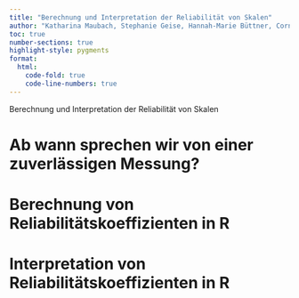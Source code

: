 ```yaml
---
title: "Berechnung und Interpretation der Reliabilität von Skalen"
author: "Katharina Maubach, Stephanie Geise, Hannah-Marie Büttner, Cornelius Puschmann, & Patrick Zerrer"
toc: true
number-sections: true
highlight-style: pygments
format:
  html:
    code-fold: true
    code-line-numbers: true
---
```


Berechnung und Interpretation der Reliabilität von Skalen 

# Ab wann sprechen wir von einer zuverlässigen Messung?

# Berechnung von Reliabilitätskoeffizienten in R

# Interpretation von Reliabilitätskoeffizienten in R